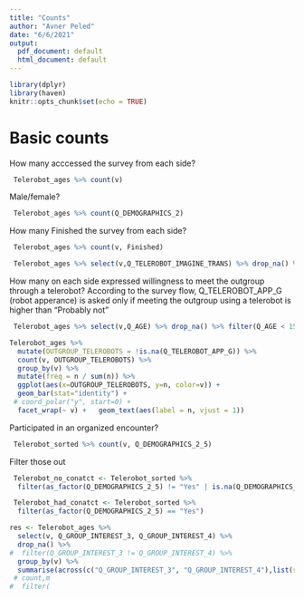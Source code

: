 ```yaml
---
title: "Counts"
author: "Avner Peled"
date: "6/6/2021"
output:
  pdf_document: default
  html_document: default
---
```


```r
library(dplyr)
library(haven)
knitr::opts_chunk$set(echo = TRUE)
```

# Basic counts

How many acccessed the survey from each side?

```r
 Telerobot_ages %>% count(v)
```

Male/female?
```r
 Telerobot_ages %>% count(Q_DEMOGRAPHICS_2) 
```

How many Finished the survey from each side?


```r
 Telerobot_ages %>% count(v, Finished)
```

```r
 Telerobot_ages %>% select(v,Q_TELEROBOT_IMAGINE_TRANS) %>% drop_na() %>% count(v)
```

  How many on each side expressed willingness to meet the outgroup through a telerobot?
  According to the survey flow, Q_TELEROBOT_APP_G (robot apperance) is asked only if meeting the outgroup using a telerobot is higher than "Probably not"
  
```r
 Telerobot_ages %>% select(v,Q_AGE) %>% drop_na() %>% filter(Q_AGE < 15) %>% count(v)
```

```r
Telerobot_ages %>% 
  mutate(OUTGROUP_TELEROBOTS = !is.na(Q_TELEROBOT_APP_G)) %>%
  count(v, OUTGROUP_TELEROBOTS) %>%
  group_by(v) %>%
  mutate(freq = n / sum(n)) %>%
  ggplot(aes(x=OUTGROUP_TELEROBOTS, y=n, color=v)) + 
  geom_bar(stat="identity") + 
 # coord_polar("y", start=0) +
  facet_wrap(~ v) +   geom_text(aes(label = n, vjust = 1))
``` 
  Participated in an organized encounter?
  
```r
 Telerobot_sorted %>% count(v, Q_DEMOGRAPHICS_2_5)
```

Filter those out
```r
 Telerobot_no_conatct <- Telerobot_sorted %>% 
  filter(as_factor(Q_DEMOGRAPHICS_2_5) != "Yes" | is.na(Q_DEMOGRAPHICS_2_5))

 Telerobot_had_conatct <- Telerobot_sorted %>% 
  filter(as_factor(Q_DEMOGRAPHICS_2_5) == "Yes")
```

```r
res <- Telerobot_ages %>%
  select(v, Q_GROUP_INTEREST_3, Q_GROUP_INTEREST_4) %>%
  drop_na() %>%
#  filter(Q_GROUP_INTEREST_3 != Q_GROUP_INTEREST_4) %>%
  group_by(v) %>%
  summarise(across(c("Q_GROUP_INTEREST_3", "Q_GROUP_INTEREST_4"),list(sum=sum,mean=mean,sd=sd)))
 # count,m 
#  filter(

```



